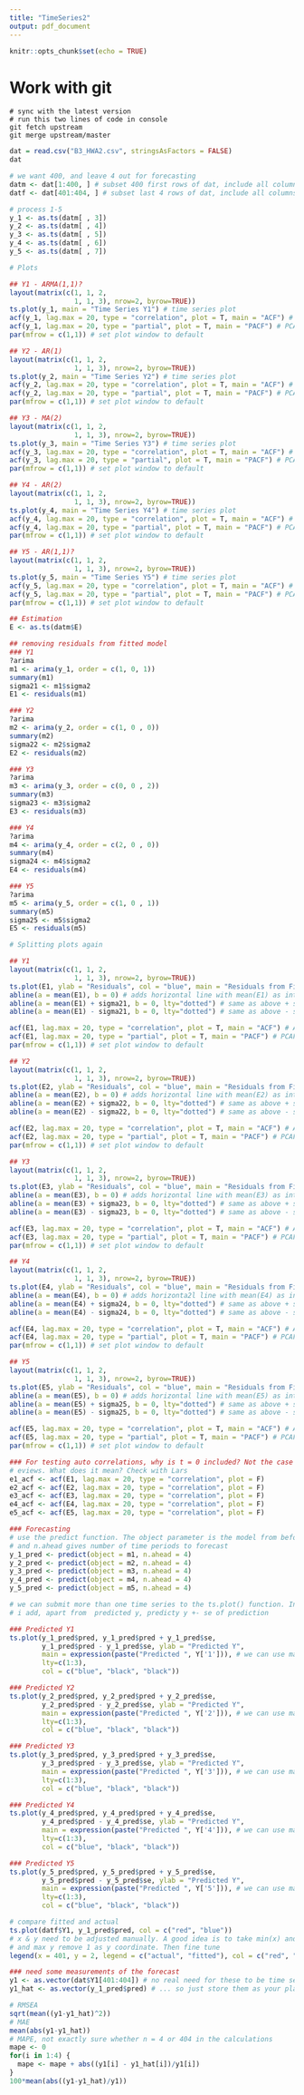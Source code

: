 ```yaml
---
title: "TimeSeries2"
output: pdf_document
---
```


```r
knitr::opts_chunk$set(echo = TRUE)
```

# Work with git

```console
# sync with the latest version
# run this two lines of code in console
git fetch upstream
git merge upstream/master
```

```r
dat = read.csv("B3_HWA2.csv", stringsAsFactors = FALSE)
dat
```
```r
# we want 400, and leave 4 out for forecasting
datm <- dat[1:400, ] # subset 400 first rows of dat, include all columns
datf <- dat[401:404, ] # subset last 4 rows of dat, include all columns

# process 1-5
y_1 <- as.ts(datm[ , 3])
y_2 <- as.ts(datm[ , 4])
y_3 <- as.ts(datm[ , 5])
y_4 <- as.ts(datm[ , 6])
y_5 <- as.ts(datm[ , 7])

```

####################################################################

```r
# Plots

## Y1 - ARMA(1,1)?
layout(matrix(c(1, 1, 2,
                1, 1, 3), nrow=2, byrow=TRUE)) 
ts.plot(y_1, main = "Time Series Y1") # time series plot
acf(y_1, lag.max = 20, type = "correlation", plot = T, main = "ACF") # ACF
acf(y_1, lag.max = 20, type = "partial", plot = T, main = "PACF") # PCAF
par(mfrow = c(1,1)) # set plot window to default

## Y2 - AR(1)
layout(matrix(c(1, 1, 2,
                1, 1, 3), nrow=2, byrow=TRUE)) 
ts.plot(y_2, main = "Time Series Y2") # time series plot
acf(y_2, lag.max = 20, type = "correlation", plot = T, main = "ACF") # ACF
acf(y_2, lag.max = 20, type = "partial", plot = T, main = "PACF") # PCAF
par(mfrow = c(1,1)) # set plot window to default

## Y3 - MA(2)
layout(matrix(c(1, 1, 2,
                1, 1, 3), nrow=2, byrow=TRUE)) 
ts.plot(y_3, main = "Time Series Y3") # time series plot
acf(y_3, lag.max = 20, type = "correlation", plot = T, main = "ACF") # ACF
acf(y_3, lag.max = 20, type = "partial", plot = T, main = "PACF") # PCAF
par(mfrow = c(1,1)) # set plot window to default

## Y4 - AR(2)
layout(matrix(c(1, 1, 2,
                1, 1, 3), nrow=2, byrow=TRUE)) 
ts.plot(y_4, main = "Time Series Y4") # time series plot
acf(y_4, lag.max = 20, type = "correlation", plot = T, main = "ACF") # ACF
acf(y_4, lag.max = 20, type = "partial", plot = T, main = "PACF") # PCAF
par(mfrow = c(1,1)) # set plot window to default

## Y5 - AR(1,1)?
layout(matrix(c(1, 1, 2,
                1, 1, 3), nrow=2, byrow=TRUE)) 
ts.plot(y_5, main = "Time Series Y5") # time series plot
acf(y_5, lag.max = 20, type = "correlation", plot = T, main = "ACF") # ACF
acf(y_5, lag.max = 20, type = "partial", plot = T, main = "PACF") # PCAF
par(mfrow = c(1,1)) # set plot window to default
```


####################################################################

```r
## Estimation
E <- as.ts(datm$E)

## removing residuals from fitted model
### Y1
?arima
m1 <- arima(y_1, order = c(1, 0, 1))
summary(m1)
sigma21 <- m1$sigma2
E1 <- residuals(m1)

### Y2
?arima
m2 <- arima(y_2, order = c(1, 0 , 0))
summary(m2)
sigma22 <- m2$sigma2
E2 <- residuals(m2)

### Y3
?arima
m3 <- arima(y_3, order = c(0, 0 , 2))
summary(m3)
sigma23 <- m3$sigma2
E3 <- residuals(m3)

### Y4
?arima
m4 <- arima(y_4, order = c(2, 0 , 0))
summary(m4)
sigma24 <- m4$sigma2
E4 <- residuals(m4)

### Y5
?arima
m5 <- arima(y_5, order = c(1, 0 , 1))
summary(m5)
sigma25 <- m5$sigma2
E5 <- residuals(m5)

```


####################################################################

```r
# Splitting plots again

## Y1
layout(matrix(c(1, 1, 2,
                1, 1, 3), nrow=2, byrow=TRUE)) 
ts.plot(E1, ylab = "Residuals", col = "blue", main = "Residuals from Fitted Model Y1")
abline(a = mean(E1), b = 0) # adds horizontal line with mean(E1) as intercept and 0 slope
abline(a = mean(E1) + sigma21, b = 0, lty="dotted") # same as above + sigma2
abline(a = mean(E1) - sigma21, b = 0, lty="dotted") # same as above - sigma2

acf(E1, lag.max = 20, type = "correlation", plot = T, main = "ACF") # ACF
acf(E1, lag.max = 20, type = "partial", plot = T, main = "PACF") # PCAF
par(mfrow = c(1,1)) # set plot window to default

## Y2
layout(matrix(c(1, 1, 2,
                1, 1, 3), nrow=2, byrow=TRUE)) 
ts.plot(E2, ylab = "Residuals", col = "blue", main = "Residuals from Fitted Model Y2")
abline(a = mean(E2), b = 0) # adds horizontal line with mean(E2) as intercept and 0 slope
abline(a = mean(E2) + sigma22, b = 0, lty="dotted") # same as above + sigma2
abline(a = mean(E2) - sigma22, b = 0, lty="dotted") # same as above - sigma2

acf(E2, lag.max = 20, type = "correlation", plot = T, main = "ACF") # ACF
acf(E2, lag.max = 20, type = "partial", plot = T, main = "PACF") # PCAF
par(mfrow = c(1,1)) # set plot window to default

## Y3
layout(matrix(c(1, 1, 2,
                1, 1, 3), nrow=2, byrow=TRUE)) 
ts.plot(E3, ylab = "Residuals", col = "blue", main = "Residuals from Fitted Model Y3")
abline(a = mean(E3), b = 0) # adds horizontal line with mean(E3) as intercept and 0 slope
abline(a = mean(E3) + sigma23, b = 0, lty="dotted") # same as above + sigma2
abline(a = mean(E3) - sigma23, b = 0, lty="dotted") # same as above - sigma2

acf(E3, lag.max = 20, type = "correlation", plot = T, main = "ACF") # ACF
acf(E3, lag.max = 20, type = "partial", plot = T, main = "PACF") # PCAF
par(mfrow = c(1,1)) # set plot window to default

## Y4
layout(matrix(c(1, 1, 2,
                1, 1, 3), nrow=2, byrow=TRUE)) 
ts.plot(E4, ylab = "Residuals", col = "blue", main = "Residuals from Fitted Model Y4")
abline(a = mean(E4), b = 0) # adds horizonta2l line with mean(E4) as intercept and 0 slope
abline(a = mean(E4) + sigma24, b = 0, lty="dotted") # same as above + sigma2
abline(a = mean(E4) - sigma24, b = 0, lty="dotted") # same as above - sigma2

acf(E4, lag.max = 20, type = "correlation", plot = T, main = "ACF") # ACF
acf(E4, lag.max = 20, type = "partial", plot = T, main = "PACF") # PCAF
par(mfrow = c(1,1)) # set plot window to default

## Y5
layout(matrix(c(1, 1, 2,
                1, 1, 3), nrow=2, byrow=TRUE)) 
ts.plot(E5, ylab = "Residuals", col = "blue", main = "Residuals from Fitted Model Y5")
abline(a = mean(E5), b = 0) # adds horizontal line with mean(E5) as intercept and 0 slope
abline(a = mean(E5) + sigma25, b = 0, lty="dotted") # same as above + sigma2
abline(a = mean(E5) - sigma25, b = 0, lty="dotted") # same as above - sigma2

acf(E5, lag.max = 20, type = "correlation", plot = T, main = "ACF") # ACF
acf(E5, lag.max = 20, type = "partial", plot = T, main = "PACF") # PCAF
par(mfrow = c(1,1)) # set plot window to default
```

```r
### For testing auto correlations, why is t = 0 included? Not the case in 
# eviews. What does it mean? Check with Lars
e1_acf <- acf(E1, lag.max = 20, type = "correlation", plot = F) 
e2_acf <- acf(E2, lag.max = 20, type = "correlation", plot = F) 
e3_acf <- acf(E3, lag.max = 20, type = "correlation", plot = F) 
e4_acf <- acf(E4, lag.max = 20, type = "correlation", plot = F) 
e5_acf <- acf(E5, lag.max = 20, type = "correlation", plot = F) 
```


####################################################################

```r
### Forecasting
# use the predict function. The object parameter is the model from before
# and n.ahead gives number of time periods to forecast
y_1_pred <- predict(object = m1, n.ahead = 4)
y_2_pred <- predict(object = m2, n.ahead = 4)
y_3_pred <- predict(object = m3, n.ahead = 4)
y_4_pred <- predict(object = m4, n.ahead = 4)
y_5_pred <- predict(object = m5, n.ahead = 4)

# we can submit more than one time series to the ts.plot() function. In this case
# i add, apart from  predicted y, predicty y +- se of prediction

### Predicted Y1
ts.plot(y_1_pred$pred, y_1_pred$pred + y_1_pred$se, 
        y_1_pred$pred - y_1_pred$se, ylab = "Predicted Y", 
        main = expression(paste("Predicted ", Y['1'])), # we can use mathematical notation in r plots!
        lty=c(1:3),
        col = c("blue", "black", "black"))

### Predicted Y2
ts.plot(y_2_pred$pred, y_2_pred$pred + y_2_pred$se, 
        y_2_pred$pred - y_2_pred$se, ylab = "Predicted Y", 
        main = expression(paste("Predicted ", Y['2'])), # we can use mathematical notation in r plots!
        lty=c(1:3),
        col = c("blue", "black", "black"))

### Predicted Y3
ts.plot(y_3_pred$pred, y_3_pred$pred + y_3_pred$se, 
        y_3_pred$pred - y_3_pred$se, ylab = "Predicted Y", 
        main = expression(paste("Predicted ", Y['3'])), # we can use mathematical notation in r plots!
        lty=c(1:3),
        col = c("blue", "black", "black"))

### Predicted Y4
ts.plot(y_4_pred$pred, y_4_pred$pred + y_4_pred$se, 
        y_4_pred$pred - y_4_pred$se, ylab = "Predicted Y", 
        main = expression(paste("Predicted ", Y['4'])), # we can use mathematical notation in r plots!
        lty=c(1:3),
        col = c("blue", "black", "black"))

### Predicted Y5
ts.plot(y_5_pred$pred, y_5_pred$pred + y_5_pred$se, 
        y_5_pred$pred - y_5_pred$se, ylab = "Predicted Y", 
        main = expression(paste("Predicted ", Y['5'])), # we can use mathematical notation in r plots!
        lty=c(1:3),
        col = c("blue", "black", "black"))
```


####################################################################

```r
# compare fitted and actual
ts.plot(datf$Y1, y_1_pred$pred, col = c("red", "blue"))
# x & y need to be adjusted manually. A good idea is to take min(x) and add 1 as x - coordinate
# and max y remove 1 as y coordinate. Then fine tune 
legend(x = 401, y = 2, legend = c("actual", "fitted"), col = c("red", "blue"), lty=c(1,1))

### need some measurements of the forecast
y1 <- as.vector(dat$Y1[401:404]) # no real need for these to be time series objects...
y1_hat <- as.vector(y_1_pred$pred) # ... so just store them as your plain vanilla vectors :)

# RMSEA
sqrt(mean((y1-y1_hat)^2))
# MAE 
mean(abs(y1-y1_hat))
# MAPE, not exactly sure whether n = 4 or 404 in the calculations
mape <- 0
for(i in 1:4) {
  mape <- mape + abs((y1[i] - y1_hat[i])/y1[i])
}
100*mean(abs((y1-y1_hat)/y1))
```

